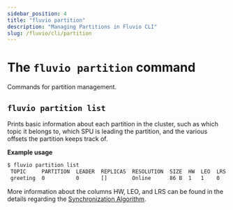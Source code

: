 ```yaml
---
sidebar_position: 4
title: "fluvio partition"
description: "Managing Partitions in Fluvio CLI"
slug: /fluvio/cli/partition
---
```


# The `fluvio partition` command

Commands for partition management.

## `fluvio partition list`

Prints basic information about each partition in the cluster, such as
which topic it belongs to, which SPU is leading the partition, and the
various offsets the partition keeps track of.

**Example usage**


```bash copy="fl"
$ fluvio partition list
 TOPIC     PARTITION  LEADER  REPLICAS  RESOLUTION  SIZE  HW  LEO  LRS  FOLLOWER OFFSETS
 greeting  0          0       []        Online      86 B  1   1    0    []
```


More information about the columns HW, LEO, and LRS can be found in the details regarding the [Synchronization Algorithm].


[Synchronization Algorithm]: /concepts/architecture/replica-election#synchronization-algorithm
